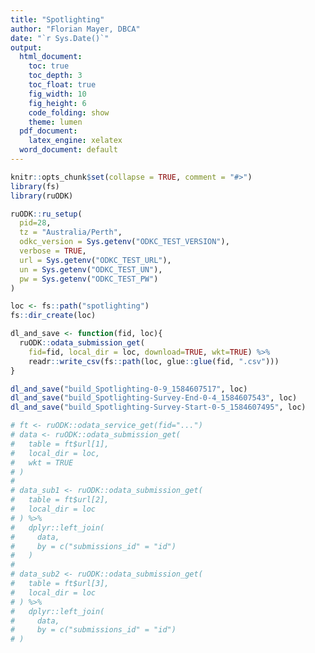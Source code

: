 ```yaml
---
title: "Spotlighting"
author: "Florian Mayer, DBCA"
date: "`r Sys.Date()`"
output:
  html_document:
    toc: true
    toc_depth: 3
    toc_float: true
    fig_width: 10
    fig_height: 6
    code_folding: show
    theme: lumen
  pdf_document:
    latex_engine: xelatex
  word_document: default
---
```


```r
knitr::opts_chunk$set(collapse = TRUE, comment = "#>")
library(fs)
library(ruODK)

ruODK::ru_setup(
  pid=28,
  tz = "Australia/Perth",
  odkc_version = Sys.getenv("ODKC_TEST_VERSION"),
  verbose = TRUE,
  url = Sys.getenv("ODKC_TEST_URL"),
  un = Sys.getenv("ODKC_TEST_UN"),
  pw = Sys.getenv("ODKC_TEST_PW")
)

loc <- fs::path("spotlighting")
fs::dir_create(loc)

dl_and_save <- function(fid, loc){
  ruODK::odata_submission_get(
    fid=fid, local_dir = loc, download=TRUE, wkt=TRUE) %>%
    readr::write_csv(fs::path(loc, glue::glue(fid, ".csv")))
}

dl_and_save("build_Spotlighting-0-9_1584607517", loc)
dl_and_save("build_Spotlighting-Survey-End-0-4_1584607543", loc)
dl_and_save("build_Spotlighting-Survey-Start-0-5_1584607495", loc)

# ft <- ruODK::odata_service_get(fid="...")
# data <- ruODK::odata_submission_get(
#   table = ft$url[1], 
#   local_dir = loc, 
#   wkt = TRUE
# )
# 
# data_sub1 <- ruODK::odata_submission_get(
#   table = ft$url[2], 
#   local_dir = loc
# ) %>%
#   dplyr::left_join(
#     data, 
#     by = c("submissions_id" = "id")
#   )
# 
# data_sub2 <- ruODK::odata_submission_get(
#   table = ft$url[3], 
#   local_dir = loc
# ) %>%
#   dplyr::left_join(
#     data, 
#     by = c("submissions_id" = "id")
# )
```
